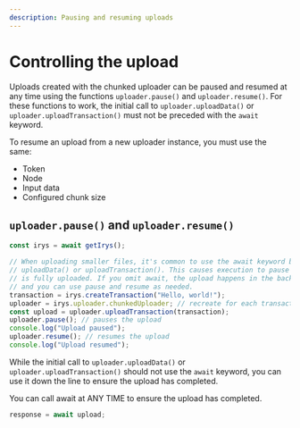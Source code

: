 ```yaml
---
description: Pausing and resuming uploads
---
```


# Controlling the upload

Uploads created with the chunked uploader can be paused and resumed at any time using the functions `uploader.pause()` and `uploader.resume()`. For these functions to work, the initial call to `uploader.uploadData()` or `uploader.uploadTransaction()` must not be preceded with the `await` keyword.

To resume an upload from a new uploader instance, you must use the same:

-   Token
-   Node
-   Input data
-   Configured chunk size

## `uploader.pause()` and `uploader.resume()`

```js
const irys = await getIrys();

// When uploading smaller files, it's common to use the await keyword before
// uploadData() or uploadTransaction(). This causes execution to pause until the file
// is fully uploaded. If you omit await, the upload happens in the background
// and you can use pause and resume as needed.
transaction = irys.createTransaction("Hello, world!");
uploader = irys.uploader.chunkedUploader; // recreate for each transaction
const upload = uploader.uploadTransaction(transaction);
uploader.pause(); // pauses the upload
console.log("Upload paused");
uploader.resume(); // resumes the upload
console.log("Upload resumed");
```

While the initial call to `uploader.uploadData()` or `uploader.uploadTransaction()` should not use the `await` keyword, you can use it down the line to ensure the upload has completed.

You can call await at ANY TIME to ensure the upload has completed.

```js
response = await upload;
```
